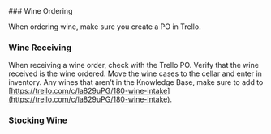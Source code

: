 
<Layout>
### Wine Ordering

When ordering wine, make sure you create a PO in Trello.

### Wine Receiving

When receiving a wine order, check with the Trello PO. Verify that the wine received is the wine ordered. Move the wine cases to the cellar and enter in inventory. Any wines that aren’t in the Knowledge Base, make sure to add to [https://trello.com/c/la829uPG/180-wine-intake](https://trello.com/c/la829uPG/180-wine-intake).

### Stocking Wine
</Layout>
